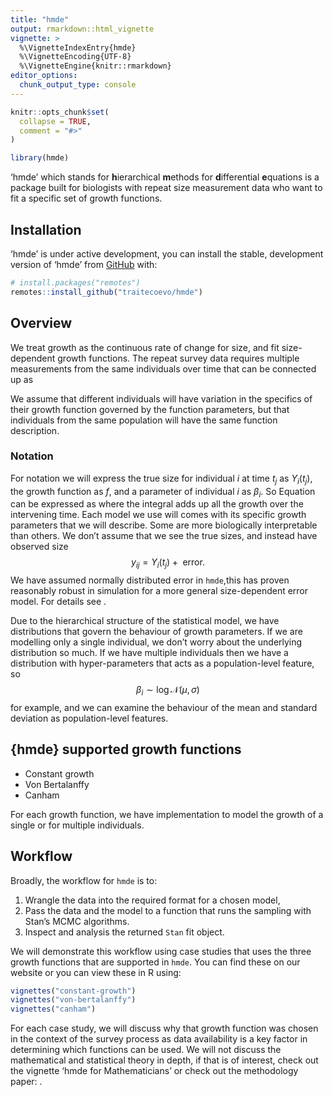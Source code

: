```yaml
---
title: "hmde"
output: rmarkdown::html_vignette
vignette: >
  %\VignetteIndexEntry{hmde}
  %\VignetteEncoding{UTF-8}
  %\VignetteEngine{knitr::rmarkdown}
editor_options: 
  chunk_output_type: console
---
```


```r
knitr::opts_chunk$set(
  collapse = TRUE,
  comment = "#>"
)

library(hmde)
```

'hmde' which stands for **h**ierarchical **m**ethods for **d**ifferential **e**quations is a package built for biologists with repeat size measurement data who want to fit a specific set of growth functions. 

## Installation
'hmde' is under active development, you can install the stable, development version of 'hmde' from [GitHub](https://github.com/) with:

```r
# install.packages("remotes")
remotes::install_github("traitecoevo/hmde")
```

## Overview
We treat growth as the continuous rate of change for size, and fit size-dependent growth functions. The repeat survey data requires multiple measurements from the same individuals over time that can be connected up as
\begin{equation}\tag{1}\label{eqn_1}
size(t_{j+1}) = size(t_{j}) + growth(\text{from }t_j\text{ to }t_{j+1}).
\end{equation}

We assume that different individuals will have variation in the specifics of their growth function governed by the function parameters, but that individuals from the same population will have the same function description.

### Notation
For notation we will express the true size for individual $i$ at time $t_j$ as $Y_i(t_j)$, the growth function as $f$, and a parameter of individual $i$ as $\beta_i$. So Equation \eqref{eqn_1} can be expressed as
\begin{equation}\tag{2}\label{eqn_2_longitudinal}
Y_i(t_{j+1}) = Y_i(t_j) + \int_{t_j}^{t_{j+1}} f(Y(t), \beta_i)\,dt
\end{equation}
where the integral adds up all the growth over the intervening time. Each model we use will comes with its specific growth parameters that we will describe. Some are more biologically interpretable than others. We don't assume that we see the true sizes, and instead have observed size
$$y_{ij} = Y_i(t_j) + \text{ error}.$$
We have assumed normally distributed error in `hmde`,this has proven reasonably robust in simulation for a more general size-dependent error model. For details see \cite{OBrien2024_Methods}.

Due to the hierarchical structure of the statistical model, we have distributions that govern the behaviour of growth parameters. If we are modelling only a single individual, we don't worry about the underlying distribution so much. If we have multiple individuals then we have a distribution with hyper-parameters that acts as a population-level feature, so 
$$\beta_i \sim \log\mathcal{N}(\mu, \sigma)$$
for example, and we can examine the behaviour of the mean and standard deviation as population-level features.

## {hmde} supported growth functions

- Constant growth
- Von Bertalanffy
- Canham 

For each growth function, we have implementation to model the growth of a single or for multiple individuals. 

## Workflow

Broadly, the workflow for `hmde` is to: 

1. Wrangle the data into the required format for a chosen model, 
2. Pass the data and the model to a function that runs the sampling with Stan's MCMC algorithms. 
3. Inspect and analysis the returned `Stan` fit object.

We will demonstrate this workflow using case studies that uses the three growth functions that are supported in `hmde`. You can find these on our website or you can view these in R using:
```r
vignettes("constant-growth")
vignettes("von-bertalanffy")
vignettes("canham")
```

For each case study, we will discuss why that growth function was chosen in the context of the survey process as data availability is a key factor in determining which functions can be used. We will not discuss the mathematical and statistical theory in depth, if that is of interest, check out the vignette 'hmde for Mathematicians' or check out the methodology paper: \cite{obrien2024allindividuals}.

